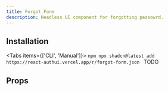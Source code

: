```yaml
---
title: Forgot Form
description: Headless UI component for forgotting passowrd.
---
```


<PreviewComponent name="forgot-form" />

## Installation

<Tabs items={['CLI', 'Manual']}>
  <Tab value="CLI">
    ```npm
    npx shadcn@latest add https://react-authui.vercel.app/r/forgot-form.json
    ```
  </Tab>
  <Tab value="Manual">TODO</Tab>
</Tabs>

## Props

<AutoTypeTable type="{ prop1: string }" />
